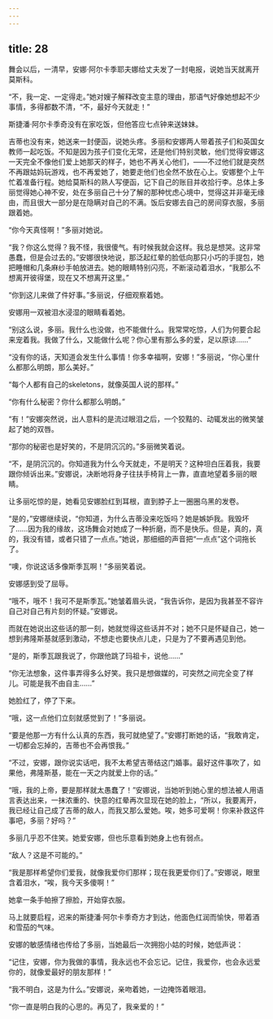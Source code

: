 ```yaml
---
---
---
```

title: 28
---




舞会以后，一清早，安娜·阿尔卡季耶夫娜给丈夫发了一封电报，说她当天就离开莫斯科。

“不，我一定、一定得走。”她对嫂子解释改变主意的理由，那语气好像她想起不少事情，多得都数不清，“不，最好今天就走！”

斯捷潘·阿尔卡季奇没有在家吃饭，但他答应七点钟来送妹妹。

吉蒂也没有来，她送来一封便函，说她头疼。多丽和安娜两人带着孩子们和英国女教师一起吃饭。不知是因为孩子们变化无常，还是他们特别灵敏，他们觉得安娜这一天完全不像他们爱上她那天的样子，她也不再关心他们，——不过他们就是突然不再跟姑妈玩游戏，也不再爱她了，她要走他们也全然不放在心上。安娜整个上午忙着准备行程。她给莫斯科的熟人写便函，记下自己的账目并收拾行李。总体上多丽觉得她心神不安，处在多丽自己十分了解的那种忧虑心境中，觉得这并非毫无缘由，而且很大一部分是在隐瞒对自己的不满。饭后安娜去自己的房间穿衣服，多丽跟着她。

“你今天真怪啊！”多丽对她说。

“我？你这么觉得？我不怪，我很傻气。有时候我就会这样。我总是想哭。这非常愚蠢，但是会过去的。”安娜很快地说，那泛起红晕的脸低向那只小巧的手提包，她把睡帽和几条麻纱手帕放进去。她的眼睛特别闪亮，不断滚动着泪水，“我那么不想离开彼得堡，现在又不想离开这里。”

“你到这儿来做了件好事。”多丽说，仔细观察着她。

安娜用一双被泪水浸湿的眼睛看着她。

“别这么说，多丽。我什么也没做，也不能做什么。我常常吃惊，人们为何要合起来宠着我。我做了什么，又能做什么呢？你心里有那么多的爱，足以原谅……”

“没有你的话，天知道会发生什么事情！你多幸福啊，安娜！”多丽说，“你心里什么都那么明朗，那么美好。”

“每个人都有自己的skeletons，就像英国人说的那样。”

“你有什么秘密？你什么都那么明朗。”

“有！”安娜突然说，出人意料的是流过眼泪之后，一个狡黠的、动辄发出的微笑皱起了她的双唇。

“那你的秘密也是好笑的，不是阴沉沉的。”多丽微笑着说。

“不，是阴沉沉的。你知道我为什么今天就走，不是明天？这种坦白压着我，我要跟你倾诉出来。”安娜说，决断地将身子往扶手椅背上一靠，直直地望着多丽的眼睛。

让多丽吃惊的是，她看见安娜脸红到耳根，直到脖子上一圈圈乌黑的发卷。

“是的，”安娜继续说，“你知道，为什么吉蒂没来吃饭吗？她是嫉妒我。我毁坏了……因为我的缘故，这场舞会对她成了一种折磨，而不是快乐。但是，真的，真的，我没有错，或者只错了一点点。”她说，那细细的声音把“一点点”这个词拖长了。

“噢，你说这话多像斯季瓦啊！”多丽笑着说。

安娜感到受了屈辱。

“哦不，哦不！我可不是斯季瓦。”她皱着眉头说，“我告诉你，是因为我甚至不容许自己对自己有片刻的怀疑。”安娜说。

而就在她说出这些话的那一刻，她就觉得这些话并不对；她不只是怀疑自己，她一想到弗隆斯基就感到激动，不想走也要快点儿走，只是为了不要再遇见到他。

“是的，斯季瓦跟我说了，你跟他跳了玛祖卡，说他……”

“你无法想象，这件事弄得多么好笑。我只是想做媒的，可突然之间完全变了样儿。可能是我不由自主……”

她脸红了，停了下来。

“哦，这一点他们立刻就感觉到了！”多丽说。

“要是他那一方有什么认真的东西，我可就绝望了。”安娜打断她的话，“我敢肯定，一切都会忘掉的，吉蒂也不会再恨我。”

“不过，安娜，跟你说实话吧，我不太希望吉蒂结这门婚事。最好这件事吹了，如果他，弗隆斯基，能在一天之内就爱上你的话。”

“哦，我的上帝，要是那样就太愚蠢了！”安娜说，当她听到她心里的想法被人用语言表达出来，一抹浓重的、快意的红晕再次显现在她的脸上，“所以，我要离开，我已经让自己成了吉蒂的敌人，而我又那么爱她。唉，她多可爱啊！你来补救这件事吧，多丽？好吗？”

多丽几乎忍不住笑。她爱安娜，但也乐意看到她身上也有弱点。

“敌人？这是不可能的。”

“我是那样希望你们爱我，就像我爱你们那样；现在我更爱你们了。”安娜说，眼里含着泪水，“唉，我今天多傻啊！”

她拿一条手帕擦了擦脸，开始穿衣服。

马上就要启程，迟来的斯捷潘·阿尔卡季奇方才到达，他面色红润而愉快，带着酒和雪茄的气味。

安娜的敏感情绪也传给了多丽，当她最后一次拥抱小姑的时候，她低声说：

“记住，安娜，你为我做的事情，我永远也不会忘记。记住，我爱你，也会永远爱你的，就像爱最好的朋友那样！”

“我不明白，这是为什么。”安娜说，亲吻着她，一边掩饰着眼泪。

“你一直是明白我的心思的。再见了，我亲爱的！”